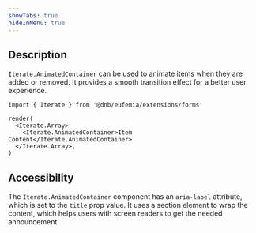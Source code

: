 ```yaml
---
showTabs: true
hideInMenu: true
---
```


## Description

`Iterate.AnimatedContainer` can be used to animate items when they are added or removed. It provides a smooth transition effect for a better user experience.

```tsx
import { Iterate } from '@dnb/eufemia/extensions/forms'

render(
  <Iterate.Array>
    <Iterate.AnimatedContainer>Item Content</Iterate.AnimatedContainer>
  </Iterate.Array>,
)
```

## Accessibility

The `Iterate.AnimatedContainer` component has an `aria-label` attribute, which is set to the `title` prop value. It uses a section element to wrap the content, which helps users with screen readers to get the needed announcement.
